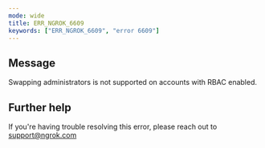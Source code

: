 ```yaml
---
mode: wide
title: ERR_NGROK_6609
keywords: ["ERR_NGROK_6609", "error 6609"]
---
```


## Message

Swapping administrators is not supported on accounts with RBAC enabled.

## Further help

If you're having trouble resolving this error, please reach out to [support@ngrok.com](mailto:support@ngrok.com?subject=Help%20with%20ERR_NGROK_6609)
